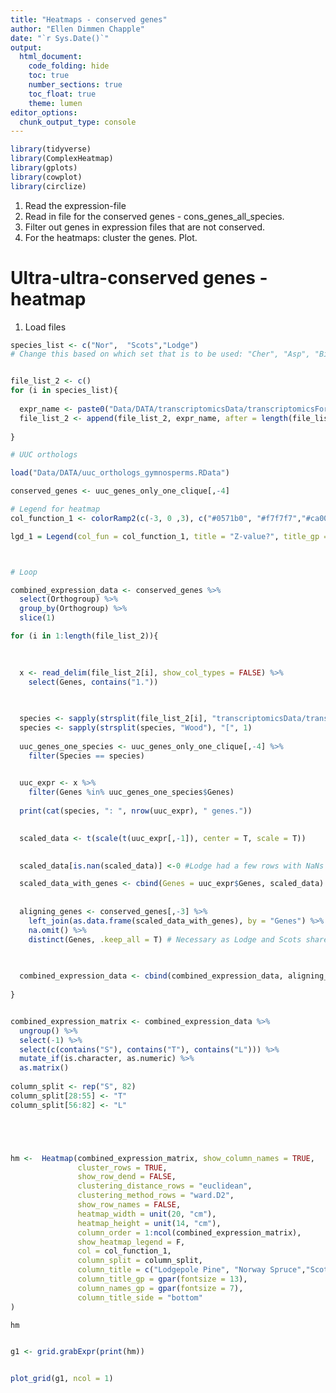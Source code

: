 ```yaml
---
title: "Heatmaps - conserved genes"
author: "Ellen Dimmen Chapple"
date: "`r Sys.Date()`"
output: 
  html_document:
    code_folding: hide
    toc: true
    number_sections: true
    toc_float: true
    theme: lumen
editor_options:
  chunk_output_type: console
---
```


```r

library(tidyverse)
library(ComplexHeatmap)
library(gplots)
library(cowplot)
library(circlize)

```

1. Read the expression-file
2. Read in file for the conserved genes - cons_genes_all_species.
3. Filter out genes in expression files that are not conserved. 
4. For the heatmaps: cluster the genes. Plot.

# Ultra-ultra-conserved genes - heatmap

1) Load files



```r


species_list <- c("Nor",  "Scots","Lodge") 
# Change this based on which set that is to be used: "Cher", "Asp", "Birch", "Nor", "Scots", "Lodge"


file_list_2 <- c()
for (i in species_list){
  
  expr_name <- paste0("Data/DATA/transcriptomicsData/transcriptomicsForHeatmaps/",i,"Wood_transcriptomics_hm.txt")
  file_list_2 <- append(file_list_2, expr_name, after = length(file_list_2))
  
}

# UUC orthologs

load("Data/DATA/uuc_orthologs_gymnosperms.RData")

conserved_genes <- uuc_genes_only_one_clique[,-4]


```



```r



# Legend for heatmap
col_function_1 <- colorRamp2(c(-3, 0 ,3), c("#0571b0", "#f7f7f7","#ca0020" ))

lgd_1 = Legend(col_fun = col_function_1, title = "Z-value?", title_gp = gpar(fontsize = 20) , legend_height = unit(12, "cm"), grid_width = unit(1, "cm"), labels_gp = gpar(fontsize = 20),at = c(-3, 0 ,3), title_gap =  unit(0.5, "cm"))



# Loop

combined_expression_data <- conserved_genes %>% 
  select(Orthogroup) %>% 
  group_by(Orthogroup) %>% 
  slice(1)

for (i in 1:length(file_list_2)){
  
  

  x <- read_delim(file_list_2[i], show_col_types = FALSE) %>% 
    select(Genes, contains("1."))
  

  
  species <- sapply(strsplit(file_list_2[i], "transcriptomicsData/transcriptomicsForHeatmaps/"), "[",2)
  species <- sapply(strsplit(species, "Wood"), "[", 1)
  
  uuc_genes_one_species <- uuc_genes_only_one_clique[,-4] %>% 
    filter(Species == species)
  

  uuc_expr <- x %>% 
    filter(Genes %in% uuc_genes_one_species$Genes)
  
  print(cat(species, ": ", nrow(uuc_expr), " genes."))

  
  scaled_data <- t(scale(t(uuc_expr[,-1]), center = T, scale = T)) 
  

  scaled_data[is.nan(scaled_data)] <-0 #Lodge had a few rows with NaNs which became an issue when running Lodge on the clade-specific genes.

  scaled_data_with_genes <- cbind(Genes = uuc_expr$Genes, scaled_data)
  
  
  aligning_genes <- conserved_genes[,-3] %>% 
    left_join(as.data.frame(scaled_data_with_genes), by = "Genes") %>% 
    na.omit() %>% 
    distinct(Genes, .keep_all = T) # Necessary as Lodge and Scots share the same genome...
  
  

  combined_expression_data <- cbind(combined_expression_data, aligning_genes[, -c(1:2)])
  
}


combined_expression_matrix <- combined_expression_data %>% 
  ungroup() %>% 
  select(-1) %>% 
  select(c(contains("S"), contains("T"), contains("L"))) %>% 
  mutate_if(is.character, as.numeric) %>% 
  as.matrix()
  
column_split <- rep("S", 82)
column_split[28:55] <- "T"
column_split[56:82] <- "L"





hm <-  Heatmap(combined_expression_matrix, show_column_names = TRUE,
               cluster_rows = TRUE,
               show_row_dend = FALSE,
               clustering_distance_rows = "euclidean",
               clustering_method_rows = "ward.D2",
               show_row_names = FALSE,
               heatmap_width = unit(20, "cm"), 
               heatmap_height = unit(14, "cm"),
               column_order = 1:ncol(combined_expression_matrix),
               show_heatmap_legend = F,
               col = col_function_1,
               column_split = column_split,
               column_title = c("Lodgepole Pine", "Norway Spruce","Scots Pine" ),
               column_title_gp = gpar(fontsize = 13),
               column_names_gp = gpar(fontsize = 7),
               column_title_side = "bottom"
)

hm



```







```r

g1 <- grid.grabExpr(print(hm))


plot_grid(g1, ncol = 1)

```





